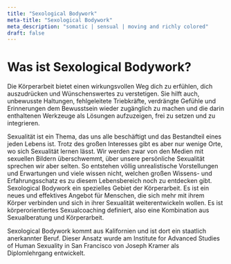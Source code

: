 ```yaml
---
title: "Sexological Bodywork"
meta-title: "Sexological Bodywork"
meta_description: "somatic | sensual | moving and richly colored"
draft: false
---
```


# Was ist Sexological Bodywork?

Die Körperarbeit bietet einen wirkungsvollen Weg dich zu erfühlen, dich auszudrücken und Wünschenswertes zu verstetigen. Sie hilft auch, unbewusste Haltungen, fehlgeleitete Triebkräfte, verdrängte Gefühle und Erinnerungen dem Bewusstsein wieder zugänglich zu machen und die darin enthaltenen Werkzeuge als Lösungen aufzuzeigen, frei zu setzen und zu integrieren.

Sexualität ist ein Thema, das uns alle beschäftigt und das Bestandteil eines jeden Lebens ist. Trotz des großen Interesses gibt es aber nur wenige Orte, wo sich Sexualität lernen lässt. Wir werden zwar von den Medien mit sexuellen Bildern überschwemmt, über unsere persönliche Sexualität sprechen wir aber selten. So entstehen völlig unrealistische Vorstellungen und Erwartungen und viele wissen nicht, welchen großen Wissens- und Erfahrungsschatz es zu diesem Lebensbereich noch zu entdecken gibt.
Sexological Bodywork ein spezielles Gebiet der Körperarbeit. Es ist ein neues und effektives Angebot für Menschen, die sich mehr mit ihrem Körper verbinden und sich in ihrer Sexualität weiterentwickeln wollen. Es ist körperorientiertes Sexualcoaching definiert, also eine Kombination aus Sexualberatung und Körperarbeit.

Sexological Bodywork kommt aus Kalifornien und ist dort ein staatlich anerkannter Beruf. Dieser Ansatz wurde am Institute for Advanced Studies of Human Sexuality in San Francisco von Joseph Kramer als Diplomlehrgang entwickelt.
